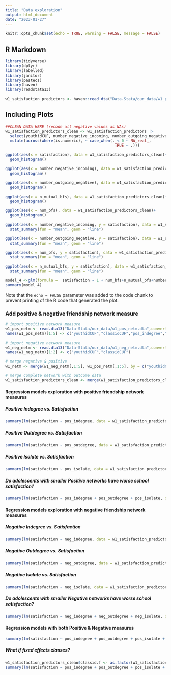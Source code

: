 ```yaml
---
title: "Data exploration"
output: html_document
date: "2023-01-27"
---
```


```r
knitr::opts_chunk$set(echo = TRUE, warning = FALSE, message = FALSE)
```

## R Markdown


```r
library(tidyverse)
library(dplyr)
library(labelled)
library(janitor)
library(pastecs)
library(haven)
library(readstata13)

w1_satisfaction_predictors <- haven::read_dta("Data-Stata/our_data/w1_pos_neg_yc_predictors.dta")
```

## Including Plots


```r
##CLEAN DATA HERE (recode all negative values as NAs)
w1_satisfaction_predictors_clean <- w1_satisfaction_predictors |> 
  select(youthidCUF, number_negative_incoming, number_outgoing_negative, satisfaction, num_bfs, n_mutual_bfs) |> 
  mutate(across(where(is.numeric), ~ case_when(. < 0 ~ NA_real_,
                                                TRUE ~ .)))

ggplot(aes(x = satisfaction), data = w1_satisfaction_predictors_clean)+
  geom_histogram()

ggplot(aes(x = number_negative_incoming), data = w1_satisfaction_predictors_clean)+
  geom_histogram()

ggplot(aes(x = number_outgoing_negative), data = w1_satisfaction_predictors_clean)+
  geom_histogram()

ggplot(aes(x = n_mutual_bfs), data = w1_satisfaction_predictors_clean)+
  geom_histogram()

ggplot(aes(x = num_bfs), data = w1_satisfaction_predictors_clean)+
  geom_histogram()


```


```r
ggplot(aes(x = number_negative_incoming, y = satisfaction), data = w1_satisfaction_predictors_clean)+
  stat_summary(fun = "mean", geom = "line")

ggplot(aes(x = number_outgoing_negative, y = satisfaction), data = w1_satisfaction_predictors_clean)+
  stat_summary(fun = "mean", geom = "line")

ggplot(aes(x = num_bfs, y = satisfaction), data = w1_satisfaction_predictors_clean)+
  stat_summary(fun = "mean", geom = "line")

ggplot(aes(x = n_mutual_bfs, y = satisfaction), data = w1_satisfaction_predictors_clean)+
  stat_summary(fun = "mean", geom = "line")

```
```r
model_4 <-glm(formula =  satisfaction ~ 1 + num_bfs+n_mutual_bfs+number_outgoing_negative+number_negative_incoming, data = w1_satisfaction_predictors_clean, family = poisson)
summary(model_4)
```

Note that the `echo = FALSE` parameter was added to the code chunk to prevent printing of the R code that generated the plot.

### Add positive & negative friendship network measure
```r
# import positive network measure
w1_pos_netm <- read.dta13("Data-Stata/our_data/w1_pos_netm.dta",convert.factors =F)
names(w1_pos_netm)[1:5] <- c("youthidCUF","classidCUF","pos_indegree","pos_outdegree","pos_isolate")

# import negative network measure
w1_neg_netm <- read.dta13("Data-Stata/our_data/w1_neg_netm.dta",convert.factors =F)
names(w1_neg_netm)[1:2] <- c("youthidCUF","classidCUF")

# merge negative & positive
w1_netm <- merge(w1_neg_netm[,1:5], w1_pos_netm[,1:5], by = c("youthidCUF","classidCUF"), all.x = TRUE) 

# merge complete network with outcome data
w1_satisfaction_predictors_clean <- merge(w1_satisfaction_predictors_clean, w1_netm, by = "youthidCUF")
```

#### Regression models exploration with positive friendship network measures
##### Positive Indegree vs. Satisfaction
```r
summary(lm(satisfaction ~ pos_indegree, data = w1_satisfaction_predictors_clean))
```

##### Positive Outdegree vs. Satisfaction
```r
summary(lm(satisfaction ~ pos_outdegree, data = w1_satisfaction_predictors_clean))
```

##### Positive Isolate vs. Satisfaction
```r
summary(lm(satisfaction ~ pos_isolate, data = w1_satisfaction_predictors_clean))
```

##### Do adolescents with smaller Positive networks have worse school satisfaction?
```r
summary(lm(satisfaction ~ pos_indegree + pos_outdegree + pos_isolate, data=w1_satisfaction_predictors_clean))
```


#### Regression models exploration with negative friendship network measures
##### Negative Indegree vs. Satisfaction
```r
summary(lm(satisfaction ~ neg_indegree, data = w1_satisfaction_predictors_clean))
```

##### Negative Outdegree vs. Satisfaction
```r
summary(lm(satisfaction ~ neg_outdegree, data = w1_satisfaction_predictors_clean))
```

##### Negative Isolate vs. Satisfaction
```r
summary(lm(satisfaction ~ neg_isolate, data = w1_satisfaction_predictors_clean))
```

##### Do adolescents with smaller Negative networks have worse school satisfaction?
```r
summary(lm(satisfaction ~ neg_indegree + neg_outdegree + neg_isolate, data=w1_satisfaction_predictors_clean))
```

#### Regression models with both Positive & Negative measures
```r
summary(lm(satisfaction ~ pos_indegree + pos_outdegree + pos_isolate + neg_indegree + neg_outdegree + neg_isolate, data=w1_satisfaction_predictors_clean))
```

##### What if fixed effects classes?
```r
w1_satisfaction_predictors_clean$classid.f <- as.factor(w1_satisfaction_predictors_clean$classidCUF)
summary(lm(satisfaction ~ pos_indegree + pos_outdegree + pos_isolate + neg_indegree + neg_outdegree + neg_isolate + classid.f, data=w1_satisfaction_predictors_clean))
```

